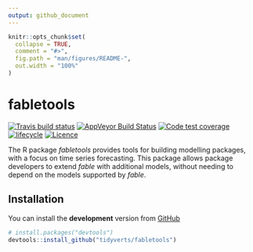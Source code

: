 ```yaml
---
output: github_document
---
```


<!-- README.md is generated from README.Rmd. Please edit that file -->

```r
knitr::opts_chunk$set(
  collapse = TRUE,
  comment = "#>",
  fig.path = "man/figures/README-",
  out.width = "100%"
)
```

# fabletools
[![Travis build status](https://travis-ci.org/tidyverts/fabletools.svg?branch=master)](https://travis-ci.org/tidyverts/fabletools)
[![AppVeyor Build Status](https://ci.appveyor.com/api/projects/status/github/tidyverts/fabletools?branch=master&svg=true)](https://ci.appveyor.com/project/tidyverts/fabletools)
[![Code test coverage](https://codecov.io/gh/tidyverts/fabletools/branch/master/graph/badge.svg)](https://codecov.io/gh/tidyverts/fabletools?branch=master)
[![lifecycle](https://img.shields.io/badge/lifecycle-experimental-orange.svg)](https://www.tidyverse.org/lifecycle/#experimental)
[![Licence](https://img.shields.io/badge/licence-GPL--3-blue.svg)](https://www.gnu.org/licenses/gpl-3.0.en.html)

The R package *fabletools* provides tools for building modelling packages, with a focus on time series forecasting. This package allows package developers to extend  *fable* with additional models, without needing to depend on the models supported by *fable*.

## Installation

You can install the **development** version from
[GitHub](https://github.com/tidyverts/fabletools)

```r
# install.packages("devtools")
devtools::install_github("tidyverts/fabletools")
```
